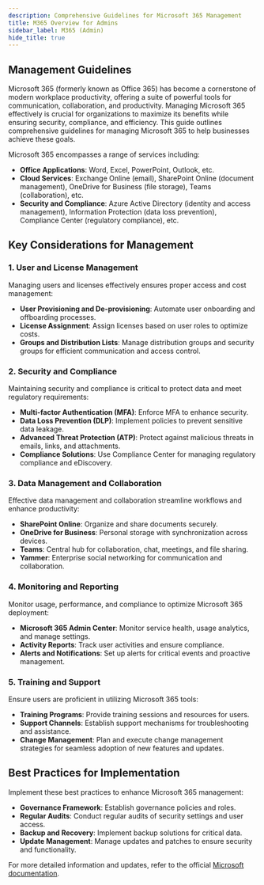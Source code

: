 ```yaml
---
description: Comprehensive Guidelines for Microsoft 365 Management
title: M365 Overview for Admins
sidebar_label: M365 (Admin)
hide_title: true
---
```



<!-- # M365 (Admin) -->
<MicrosoftLogo height="100" width="350"/>

## Management Guidelines

Microsoft 365 (formerly known as Office 365) has become a cornerstone of modern workplace productivity, offering a suite of powerful tools for communication, collaboration, and productivity. Managing Microsoft 365 effectively is crucial for organizations to maximize its benefits while ensuring security, compliance, and efficiency. This guide outlines comprehensive guidelines for managing Microsoft 365 to help businesses achieve these goals.



Microsoft 365 encompasses a range of services including:

- **Office Applications**: Word, Excel, PowerPoint, Outlook, etc.
- **Cloud Services**: Exchange Online (email), SharePoint Online (document management), OneDrive for Business (file storage), Teams (collaboration), etc.
- **Security and Compliance**: Azure Active Directory (identity and access management), Information Protection (data loss prevention), Compliance Center (regulatory compliance), etc.

## Key Considerations for Management

### 1. **User and License Management**

Managing users and licenses effectively ensures proper access and cost management:
- **User Provisioning and De-provisioning**: Automate user onboarding and offboarding processes.
- **License Assignment**: Assign licenses based on user roles to optimize costs.
- **Groups and Distribution Lists**: Manage distribution groups and security groups for efficient communication and access control.

### 2. **Security and Compliance**

Maintaining security and compliance is critical to protect data and meet regulatory requirements:
- **Multi-factor Authentication (MFA)**: Enforce MFA to enhance security.
- **Data Loss Prevention (DLP)**: Implement policies to prevent sensitive data leakage.
- **Advanced Threat Protection (ATP)**: Protect against malicious threats in emails, links, and attachments.
- **Compliance Solutions**: Use Compliance Center for managing regulatory compliance and eDiscovery.

### 3. **Data Management and Collaboration**

Effective data management and collaboration streamline workflows and enhance productivity:
- **SharePoint Online**: Organize and share documents securely.
- **OneDrive for Business**: Personal storage with synchronization across devices.
- **Teams**: Central hub for collaboration, chat, meetings, and file sharing.
- **Yammer**: Enterprise social networking for communication and collaboration.

### 4. **Monitoring and Reporting**

Monitor usage, performance, and compliance to optimize Microsoft 365 deployment:
- **Microsoft 365 Admin Center**: Monitor service health, usage analytics, and manage settings.
- **Activity Reports**: Track user activities and ensure compliance.
- **Alerts and Notifications**: Set up alerts for critical events and proactive management.

### 5. **Training and Support**

Ensure users are proficient in utilizing Microsoft 365 tools:
- **Training Programs**: Provide training sessions and resources for users.
- **Support Channels**: Establish support mechanisms for troubleshooting and assistance.
- **Change Management**: Plan and execute change management strategies for seamless adoption of new features and updates.

## Best Practices for Implementation

Implement these best practices to enhance Microsoft 365 management:

- **Governance Framework**: Establish governance policies and roles.
- **Regular Audits**: Conduct regular audits of security settings and user access.
- **Backup and Recovery**: Implement backup solutions for critical data.
- **Update Management**: Manage updates and patches to ensure security and functionality.



For more detailed information and updates, refer to the official [Microsoft documentation](https://docs.microsoft.com/en-us/microsoft-365/).

<MicrosoftLogo width="85" height="85" />
